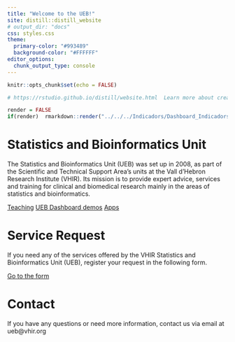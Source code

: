 ---
title: "Welcome to the UEB!"
site: distill::distill_website
# output_dir: "docs"
css: styles.css
theme:
  primary-color: "#993489"
  background-color: "#FFFFFF"
editor_options: 
  chunk_output_type: console
---

```{r setup, include=FALSE}
knitr::opts_chunk$set(echo = FALSE)

# https://rstudio.github.io/distill/website.html  Learn more about creating websites with Distill at:

render = FALSE
if(render)  rmarkdown::render("../../../Indicadors/Dashboard_Indicadors_UEB/Dashboard_Indicadors_UEB.Rmd") 
```


# Statistics and Bioinformatics Unit

The Statistics and Bioinformatics Unit (UEB) was set up in 2008, as part of the Scientific and Technical Support Area’s units at the Vall d’Hebron Research Institute (VHIR). Its mission is to provide expert advice, services and training for clinical and biomedical research mainly in the areas of statistics and bioinformatics.


<a href="teaching.html" target="_blank" class="button-custom">Teaching</a> <a href="https://ueb-vhir.shinyapps.io/zz_dashboard/"  target="_blank" class="button-custom"> UEB Dashboard demos</a> <a href="http://uebshiny.vhir.org:3838/" target="_blank" class="button-custom">Apps</a>

<!-- <a href="https://uebvhir.github.io/teaching" target="_blank" class="button-custom">Manuals</a>  -->


# Service Request

If you need any of the services offered by the VHIR Statistics and Bioinformatics Unit (UEB), register your request in the following form.

  <!-- <a href="https://plataformes.vhir.org/extranet/webUEB/Alta.aspx" class="btn btn-primary" style="background-color: #993489; color: white; padding: 10px 20px; text-decoration: none; border-radius: 5px; margin-left: 10px;">Go to the form</a> -->

<a href="https://plataformes.vhir.org/extranet/webUEB/Alta.aspx" target="_blank" class="button">Go to the form</a>

# Contact

If you have any questions or need more information, contact us via email at ueb@vhir.org

 
